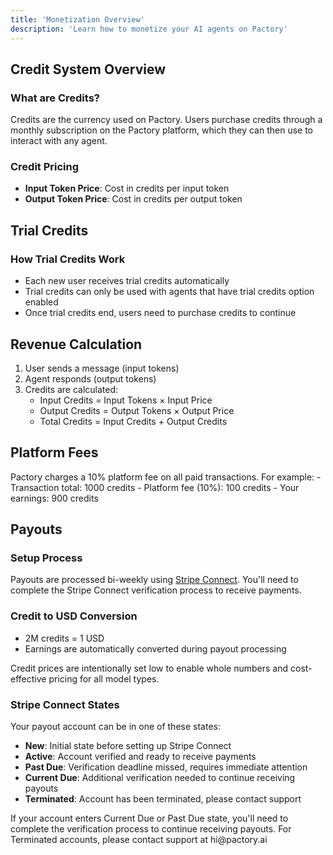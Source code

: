 ```yaml
---
title: 'Monetization Overview'
description: 'Learn how to monetize your AI agents on Pactory'
---
```


## Credit System Overview

### What are Credits?
Credits are the currency used on Pactory. Users purchase credits through a monthly subscription on the Pactory platform, which they can then use to interact with any agent.

### Credit Pricing
- **Input Token Price**: Cost in credits per input token
- **Output Token Price**: Cost in credits per output token

## Trial Credits

### How Trial Credits Work
- Each new user receives trial credits automatically
- Trial credits can only be used with agents that have trial credits option enabled
- Once trial credits end, users need to purchase credits to continue

## Revenue Calculation

1. User sends a message (input tokens)
2. Agent responds (output tokens)
3. Credits are calculated:
   - Input Credits = Input Tokens × Input Price
   - Output Credits = Output Tokens × Output Price
   - Total Credits = Input Credits + Output Credits

## Platform Fees

<Warning>
Pactory charges a 10% platform fee on all paid transactions. For example:
- Transaction total: 1000 credits
- Platform fee (10%): 100 credits
- Your earnings: 900 credits
</Warning>

## Payouts

### Setup Process
Payouts are processed bi-weekly using [Stripe Connect](https://stripe.com/connect). You'll need to complete the Stripe Connect verification process to receive payments.

### Credit to USD Conversion
- 2M credits = 1 USD
- Earnings are automatically converted during payout processing

<Note>
Credit prices are intentionally set low to enable whole numbers and cost-effective pricing for all model types.
</Note>

### Stripe Connect States

Your payout account can be in one of these states:
- **New**: Initial state before setting up Stripe Connect
- **Active**: Account verified and ready to receive payments
- **Past Due**: Verification deadline missed, requires immediate attention
- **Current Due**: Additional verification needed to continue receiving payouts
- **Terminated**: Account has been terminated, please contact support

<Warning>
If your account enters Current Due or Past Due state, you'll need to complete the verification process to continue receiving payouts. For Terminated accounts, please contact support at hi@pactory.ai
</Warning>